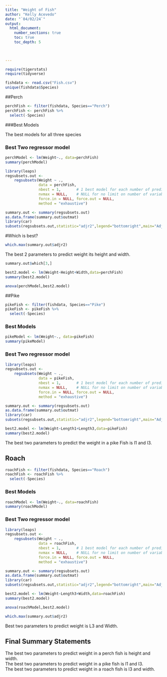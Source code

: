 ```yaml
---
title: "Weight of Fish"
author: "Kelly Acevedo"
date: "`04/02/24`"  
output: 
  html_document:
    number_sections: true
    toc: true
    toc_depth: 5

 
    
---
```



```r
require(tigerstats)
require(tidyverse)
```



```r
fishdata <- read.csv("Fish.csv")
unique(fishdata$Species)
```

##Perch

```r
perchFish <- filter(fishdata, Species=="Perch")
perchFish <- perchFish %>%
  select(-Species)
```
###Best Models

The best models for all three species


### Best Two regressor model
```r
perchModel <- lm(Weight~., data=perchFish)
summary(perchModel)

```


```r
library(leaps)
regsubsets.out <-
    regsubsets(Weight ~ .,
               data = perchFish,
               nbest = 1,       # 1 best model for each number of predictors
               nvmax = NULL,    # NULL for no limit on number of variables
               force.in = NULL, force.out = NULL,
               method = "exhaustive")

summary.out <- summary(regsubsets.out)
as.data.frame(summary.out$outmat)
library(car)
subsets(regsubsets.out,statistic="adjr2",legend="bottomright",main="Adjusted R^2")
```


#Which is best?

```r
which.max(summary.out$adjr2)
```

The best 2 parameters to predict weight its height and width.

```r
summary.out$which[3,]
```


```r
best2.model <- lm(Weight~Height+Width,data=perchFish)
summary(best2.model)
```


```r
anova(perchModel,best2.model)
```

##Pike

```r
pikeFish <- filter(fishdata, Species=="Pike")
pikeFish <- pikeFish %>%
  select(-Species)
```


### Best Models

```r
pikeModel <- lm(Weight~., data=pikeFish)
summary(pikeModel)
```


### Best Two regressor model

```r
library(leaps)
regsubsets.out <-
    regsubsets(Weight ~ .,
               data = pikeFish,
               nbest = 1,       # 1 best model for each number of predictors
               nvmax = NULL,    # NULL for no limit on number of variables
               force.in = NULL, force.out = NULL,
               method = "exhaustive")

summary.out <- summary(regsubsets.out)
as.data.frame(summary.out$outmat)
library(car)
subsets(regsubsets.out,statistic="adjr2",legend="bottomright",main="Adjusted R^2")
```



```r
best2.model <- lm(Weight~Length1+Length3,data=pikeFish)
summary(best2.model)
```

The best two parameters to predict the weight in a pike Fish is l1 and l3.


## Roach

```r
roachFish <- filter(fishdata, Species=="Roach")
roachFish <- roachFish %>%
  select(-Species)
```


### Best Models

```r
roachModel <- lm(Weight~., data=roachFish)
summary(roachModel)
```
### Best Two regressor model
```r
library(leaps)
regsubsets.out <-
    regsubsets(Weight ~ .,
               data = roachFish,
               nbest = 1,       # 1 best model for each number of predictors
               nvmax = NULL,    # NULL for no limit on number of variables
               force.in = NULL, force.out = NULL,
               method = "exhaustive")

summary.out <- summary(regsubsets.out)
as.data.frame(summary.out$outmat)
library(car)
subsets(regsubsets.out,statistic="adjr2",legend="bottomright",main="Adjusted R^2")
```


```r
best2.model <- lm(Weight~Length3+Width,data=roachFish)
summary(best2.model)
```

```r
anova(roachModel,best2.model)
```

```r
which.max(summary.out$adjr2)
```
Best two parameters to predict weight is L3 and Width.

## Final Summary Statements

The best two parameters to predict weight in a perch fish is height and width.  
The best two parameters to predict weight in a pike fish is l1 and l3.  
The best two parameters to predict weight in a roach fish is l3 and width.  

